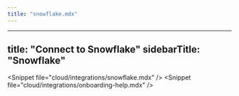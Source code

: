 ```yaml
---
title: "snowflake.mdx"
---
```


---
title: "Connect to Snowflake"
sidebarTitle: "Snowflake"
---

&lt;Snippet file="cloud/integrations/snowflake.mdx" /&gt;
&lt;Snippet file="cloud/integrations/onboarding-help.mdx" /&gt;
